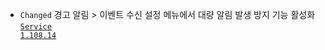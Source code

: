 
- <code class="Changed">Changed</code> <span class="uitext">경고 알림</span> &gt; <span class="uitext">이벤트 수신 설정</span> 메뉴에서 <span class="uitext">대량 알림 발생 방지</span> 기능 활성화 <code class='changelog-service'><a href="https://docs.whatap.io/release-notes/service/service-1_108_x">Service 1.108.14​</a></code>

